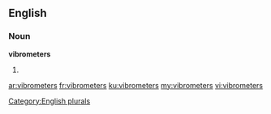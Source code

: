==English==

===Noun===
'''vibrometers'''

# {{plural of|vibrometer}}

[[Category:English plurals]]

[[ar:vibrometers]]
[[fr:vibrometers]]
[[ku:vibrometers]]
[[my:vibrometers]]
[[vi:vibrometers]]